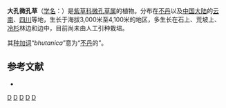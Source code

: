 {{Speciesbox 
| genus = Microula
| species = bhutanica
| authority = ([[山崎肯哉|T.Yamazaki]]) H. Hara, 1976
| synonyms = 
* ''Actinocarya bhutanica''
}}
'''大孔微孔草'''（[[学名|学名]]：{{lang|la|''Microula bhutanica''}}）是[[紫草科|紫草科]][[微孔草属|微孔草属]]的植物。分布在[[不丹|不丹]]以及[[中国大陆|中国大陆]]的[[云南|云南]]、[[四川|四川]]等地，生长于海拔3,000米至4,100米的地区，多生长在石上、荒坡上、[[冷杉|冷杉]]林边和边中，目前尚未由人工引种栽培。

其[[种加词|种加词]]“''bhutanica''”意为“[[不丹|不丹]]的”。

== 参考文献 ==
<div class="references-small">
* {{cite web| url =http://www.bioinfo.cn/db05/KmzwSpecies.php?action=view&id=1916| title =大孔微孔草| work =《中国高等植物数据库全库》| publisher =中国科学院微生物研究所| author =昆明植物研究所| accessdate =2009-02-22| deadurl =yes| archiveurl =https://web.archive.org/web/20160305032902/http://www.bioinfo.cn/db05/KmzwSpecies.php?action=view&id=1916| archivedate =2016-03-05}}
</div>
{{Taxonbar|from=Q10934759}}

[[Category:微孔草属|D]]
[[Category:不丹植物|D]]
[[Category:云南植物|D]]
[[Category:四川植物|D]]
[[Category:1976年描述的植物|D]]
